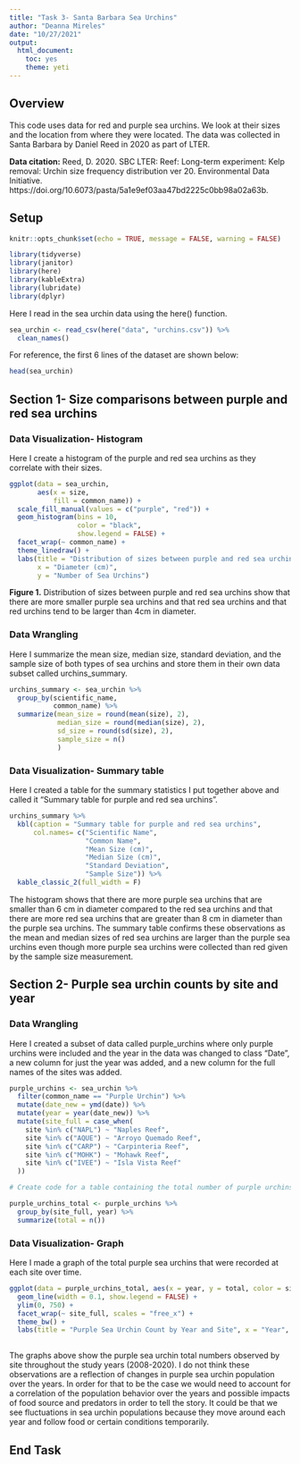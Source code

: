 ```yaml
---
title: "Task 3- Santa Barbara Sea Urchins"
author: "Deanna Mireles"
date: "10/27/2021"
output: 
  html_document: 
    toc: yes
    theme: yeti
---
```


## Overview

This code uses data for red and purple sea urchins. We look at their sizes and the location from where they were located. The data was collected in Santa Barbara by Daniel Reed in 2020 as part of LTER.

**Data citation:** Reed, D. 2020. SBC LTER: Reef: Long-term experiment: Kelp removal: Urchin size frequency distribution ver 20. Environmental Data Initiative. https://doi.org/10.6073/pasta/5a1e9ef03aa47bd2225c0bb98a02a63b. 

## Setup

```r
knitr::opts_chunk$set(echo = TRUE, message = FALSE, warning = FALSE)

library(tidyverse)
library(janitor)
library(here)
library(kableExtra)
library(lubridate)
library(dplyr)

```

Here I read in the sea urchin data using the here() function.

```r
sea_urchin <- read_csv(here("data", "urchins.csv")) %>% 
  clean_names()
```

For reference, the first 6 lines of the dataset are shown below:

```r
head(sea_urchin)
```

## Section 1- Size comparisons between purple and red sea urchins


### Data Visualization- Histogram


Here I create a histogram of the purple and red sea urchins as they correlate with their sizes.

```r
ggplot(data = sea_urchin, 
       aes(x = size, 
           fill = common_name)) +
  scale_fill_manual(values = c("purple", "red")) +
  geom_histogram(bins = 10, 
                 color = "black", 
                 show.legend = FALSE) +
  facet_wrap(~ common_name) +
  theme_linedraw() +
  labs(title = "Distribution of sizes between purple and red sea urchins", 
       x = "Diameter (cm)", 
       y = "Number of Sea Urchins")
```

**Figure 1.** Distribution of sizes between purple and red sea urchins show that there are more smaller purple sea urchins and that red sea urchins and that red urchins tend to be larger than 4cm in diameter.


### Data Wrangling


Here I summarize the mean size, median size, standard deviation, and the sample size of both types of sea urchins and store them in their own data subset called urchins_summary.

```r
urchins_summary <- sea_urchin %>% 
  group_by(scientific_name, 
           common_name) %>% 
  summarize(mean_size = round(mean(size), 2),
            median_size = round(median(size), 2),
            sd_size = round(sd(size), 2),
            sample_size = n()
            )
```


### Data Visualization- Summary table


Here I created a table for the summary statistics I put together above and called it "Summary table for purple and red sea urchins".

```r
urchins_summary %>% 
  kbl(caption = "Summary table for purple and red sea urchins",
      col.names= c("Scientific Name", 
                   "Common Name", 
                   "Mean Size (cm)", 
                   "Median Size (cm)", 
                   "Standard Deviation", 
                   "Sample Size")) %>% 
  kable_classic_2(full_width = F) 
```
The histogram shows that there are more purple sea urchins that are smaller than 6 cm in diameter compared to the red sea urchins and that there are more red sea urchins that are greater than 8 cm in diameter than the purple sea urchins. The summary table confirms these observations as the mean and median sizes of red sea urchins are larger than the purple sea urchins even though more purple sea urchins were collected than red given by the sample size measurement.


## Section 2- Purple sea urchin counts by site and year


### Data Wrangling


Here I created a subset of data called purple_urchins where only purple urchins were included and the year in the data was changed to class "Date", a new column for just the year was added, and a new column for the full names of the sites was added.

```r
purple_urchins <- sea_urchin %>% 
  filter(common_name == "Purple Urchin") %>% 
  mutate(date_new = ymd(date)) %>% 
  mutate(year = year(date_new)) %>% 
  mutate(site_full = case_when(
    site %in% c("NAPL") ~ "Naples Reef",
    site %in% c("AQUE") ~ "Arroyo Quemado Reef",
    site %in% c("CARP") ~ "Carpinteria Reef",
    site %in% c("MOHK") ~ "Mohawk Reef",
    site %in% c("IVEE") ~ "Isla Vista Reef"
  ))

# Create code for a table containing the total number of purple urchins observed by site and year.

purple_urchins_total <- purple_urchins %>% 
  group_by(site_full, year) %>% 
  summarize(total = n())
```

### Data Visualization- Graph


Here I made a graph of the total purple sea urchins that were recorded at each site over time.

```r
ggplot(data = purple_urchins_total, aes(x = year, y = total, color = site_full)) +
  geom_line(width = 0.1, show.legend = FALSE) +
  ylim(0, 750) +
  facet_wrap(~ site_full, scales = "free_x") +
  theme_bw() +
  labs(title = "Purple Sea Urchin Count by Year and Site", x = "Year", y = "Number of urchins")
  
```

The graphs above show the purple sea urchin total numbers observed by site throughout the study years (2008-2020). I do not think these observations are a reflection of changes in purple sea urchin population over the years. In order for that to be the case we would need to account for a correlation of the population behavior over the years and possible impacts of food source and predators in order to tell the story. It could be that we see fluctuations in sea urchin populations because they move around each year and follow food or certain conditions temporarily.

## End Task